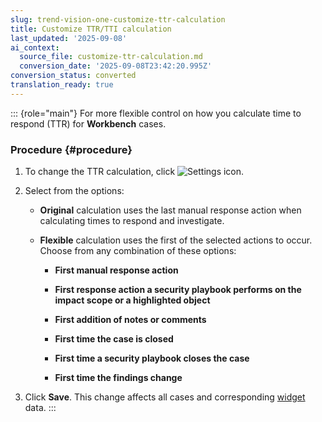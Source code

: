 ```yaml
---
slug: trend-vision-one-customize-ttr-calculation
title: Customize TTR/TTI calculation
last_updated: '2025-09-08'
ai_context:
  source_file: customize-ttr-calculation.md
  conversion_date: '2025-09-08T23:42:20.995Z'
conversion_status: converted
translation_ready: true
---
```


::: {role="main"}
For more flexible control on how you calculate time to respond (TTR) for **Workbench** cases.

### Procedure {#procedure}

1.  To change the TTR calculation, click ![Settings icon](/images/gear_icon=fc9a51ad-35af-4fe3-92c6-5e41b2dfc5d9.webp).

2.  Select from the options:

    - **Original** calculation uses the last manual response action when calculating times to respond and investigate.

    - **Flexible** calculation uses the first of the selected actions to occur. Choose from any combination of these options:

      - **First manual response action**

      - **First response action a security playbook performs on the impact scope or a highlighted object**

      - **First addition of notes or comments**

      - **First time the case is closed**

      - **First time a security playbook closes the case**

      - **First time the findings change**

3.  Click **Save**. This change affects all cases and corresponding [widget](customizing-security-dashboard.mdx) data.
:::
